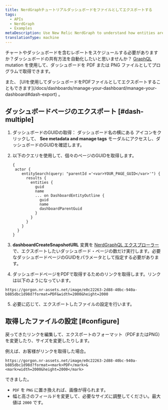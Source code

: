 ```yaml
---
title: NerdGraphチュートリアルダッシュボードをファイルとしてエクスポートする
tags:
  - APIs
  - NerdGraph
  - Examples
metaDescription: Use New Relic NerdGraph to understand how entities are related.
translationType: machine
---
```


チャートやダッシュボードを含むレポートをスケジュールする必要がありますか？ダッシュボードの共有方法を自動化したいと思いませんか？ [GraphQL](/docs/apis/nerdgraph/get-started/introduction-new-relic-nerdgraph) mutation を使用して、ダッシュボードを PDF または PNG ファイルとしてプログラムで取得できます。

<Callout variant="tip">
  また、 [UIを使用してダッシュボードをPDFファイルとしてエクスポートすることもできます](/docs/dashboards/manage-your-dashboard/manage-your-dashboard#dash-export) 。
</Callout>

## ダッシュボードページのエクスポート [#dash-multiple]

1. ダッシュボードのGUIDの取得： ダッシュボード名の横にある <Icon name="fe-info"/>アイコンをクリックして、 **See metadata and manage tags** モーダルにアクセスし、ダッシュボードのGUIDを確認します。

2. 以下のクエリを使用して、個々のページのGUIDを取得します。

   ```
   {
    actor {
       entitySearch(query: "parentId ='<var>YOUR_PAGE_GUID</var>'") {
         results {
           entities {
             guid
             name
             ... on DashboardEntityOutline {
               guid
               name
               dashboardParentGuid
             }
           }
         }
       }
     }
   }
   ```

3. **dashboardCreateSnapshotURL** 変異を [NerdGraphQL エクスプローラー](https://api.newrelic.com/graphiql) で、エクスポートしたいダッシュボード・ページの数だけ実行します。必要なダッシュボードページのGUIDをパラメータとして指定する必要があります。

4. ダッシュボードページをPDFで取得するためのリンクを取得します。リンクは以下のようになっています。

```
https://gorgon.nr-assets.net/image/e0c22263-2d88-40bc-940a-b885dbc1d98d?format=PDF&width=2000&height=2000
```

5. [](#configure)必要に応じて、エクスポートしたファイルの設定を行います。

## 取得したファイルの設定 [#configure]

戻ってきたリンクを編集して、エクスポートのフォーマット（PDFまたはPNG）を変更したり、サイズを変更したりします。

例えば、お客様がリンクを取得した場合。

```
https://gorgon.nr-assets.net/image/e0c22263-2d88-40bc-940a-b885dbc1d98d?format=<mark>PDF</mark>&<mark>width=2000&height=2000</mark>
```

できました。

* `PDF` を `PNG` に置き換えれば、画像が得られます。
* 幅と高さのフィールドを変更して、必要なサイズに調整してください。最大値は `2000` です。